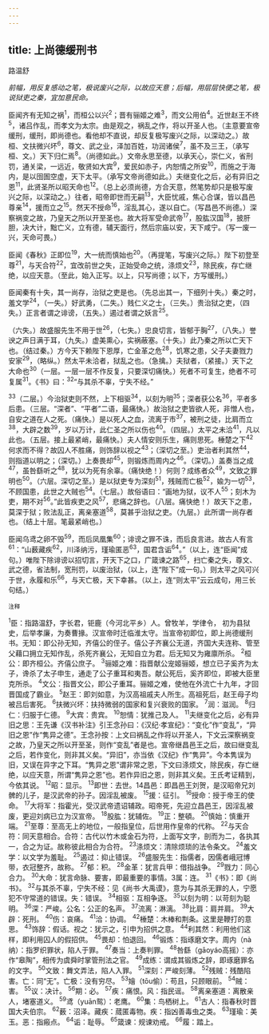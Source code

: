 ```yaml
---
---
---
```

title: 上尚德缓刑书
---



路温舒

*前幅，用反复感动之笔，极说废兴之际，以故应天意；后幅，用层层快便之笔，极说狱吏之秦，宜加意民命。*

臣闻齐有无知之祸<sup>1</sup>，而桓公以兴<sup>2</sup>；晋有骊姬之难<sup>3</sup>，而文公用伯<sup>4</sup>。近世赵王不终<sup>5</sup>，诸吕作乱，而孝文为太宗。由是观之，祸乱之作，将以开圣人也。（主意要宣帝缓刑，缓刑，即尚德也。看他却不直说，却反复极写废兴之际，以深动之。）故桓、文扶微兴坏<sup>6</sup>，尊文、武之业，泽加百姓，功润诸侯<sup>7</sup>，虽不及三王，（承写桓、文。）天下归仁焉<sup>8</sup>。（尚德如此。）文帝永思至德，以承天心，崇仁义，省刑罚，通关梁，一远近，敬贤如大宾<sup>9</sup>，爱民如赤子，内恕情之所安<sup>10</sup>，而施之于海内，是以囹圄空虚，天下太平。（承写文帝尚德如此。）夫继变化之后，必有异旧之恩<sup>11</sup>，此贤圣所以昭天命也<sup>12</sup>。（总上必须尚德，方合天意，然笔势却只是极写废兴之际，以深动之。）往者，昭帝即世而无嗣<sup>13</sup>，大臣忧戚，焦心合谋，皆以昌邑尊亲<sup>14</sup>，援而立之<sup>15</sup>。然天不授命<sup>16</sup>，淫乱其心，遂以自亡。（写昌邑不尚德。）深察祸变之故，乃皇天之所以开至圣也。故大将军受命武帝<sup>17</sup>，股肱汉国<sup>18</sup>，披肝胆，决大计，黜亡义，立有德，辅天面行，然后宗庙以安，天下咸宁。（写一废一兴，天命可畏。）

臣闻《春秋》正即位<sup>19</sup>，大一统而慎始也<sup>20</sup>。（再提笔，写废兴之际。）陛下初登至尊<sup>21</sup>，与天合符<sup>22</sup>，宜改前世之失，正始受命之统，涤烦文<sup>23</sup>，除民疾，存亡继绝，以应天意。（至此，始入正写。以上，只写尚德；以下，方写缓刑。）

臣闻秦有十失，其一尚存，治狱之吏是也。（先总出其一，下细列十失。）秦之时，羞文学<sup>24</sup>，（一失。）好武勇，（二失。）贱仁义之士，（三失。）贵治狱之吏，（四失。）正言者谓之诽谤，（五失。）遏过者谓之妖言<sup>25</sup>。

（六失。）故盛服先生不用于世<sup>26</sup>，（七失。）忠良切言，皆郁于胸<sup>27</sup>，（八失。）誉谀之声日满于耳，（九失。）虚美熏心，实祸蔽塞。（十失。）此乃秦之所以亡天下也。（结过秦。）方今天下赖陛下恩厚，亡金革之危<sup>28</sup>，饥寒之患，父子夫妻戮力安家<sup>29</sup>，（略纵。）然太平未洽者，狱乱之也。（急擒。）夫狱者，（紧接。）天下之大命也<sup>30</sup>（一层。一层一层不作反复，只要深切痛快。）死者不可复生，绝者不可复属<sup>31</sup>。《书》曰：<sup>32</sup>“与其杀不辜，宁失不经。”

<sup>33</sup>（二层。）今治狱吏则不然，上下相驱<sup>34</sup>，以刻为明<sup>35</sup>；深者获公名<sup>36</sup>，平者多后患。（三层。“深者”、“平者”二语，最痛快。）故治狱之吏皆欲人死，非憎人也，自安之道在人之死。（痛快。）是以死人之血，流离于市<sup>37</sup>，被刑之徒，比肩而立<sup>38</sup>，大辟之数<sup>39</sup>，岁以万计，此仁圣之所以伤也<sup>40</sup>。（四层。）太平之未洽<sup>41</sup>，凡以此也。（五层。接上最紧峭，最痛快。）夫人情安则乐生，痛则思死。棰楚之下<sup>42</sup>何求而不得？故囚人不胜痛，则饰辞以视之<sup>43</sup>；（深切之至。）吏治者利其然<sup>44</sup>，则指道以明之；（深切。）上奏畏却<sup>45</sup>，则锻炼而周内之<sup>46</sup>。（深切。）盖奏当之成<sup>47</sup>，虽咎繇听之<sup>48</sup>，犹以为死有余辜。（痛快绝！）何则？成练者众<sup>49</sup>，文致之罪明也<sup>50</sup>。（六层。深切之至。）是以狱吏专为深刻<sup>51</sup>，残贼而亡极<sup>52</sup>，婾为一切<sup>53</sup>，不顾国患，此世之大贼也<sup>54</sup>。（七层。）故俗语曰：“画地为狱，议不人<sup>55</sup>；刻木为吏，期不对<sup>56</sup>。”此皆疾吏之风<sup>57</sup>，悲痛之辞也。（八层。痛快绝！）故天下之患，莫深于狱；败法乱正，离亲塞道<sup>58</sup>，莫甚乎治狱之吏。（九层。）此所谓一尚存者也。（结上十层。笔最紧峭也。）

臣闻乌鸢之卵不毁<sup>59</sup>，而后凤凰集<sup>60</sup>；诽谤之罪不诛，而后良言进。故古人有言<sup>61</sup>：“山薮藏疾<sup>62</sup>，川泽纳污，瑾瑜匿恶<sup>63</sup>，国君含诟<sup>64</sup>。”（以上，连“臣闻”成句。）唯陛下除诽谤以招切言，开天下之口，广箴谏之路<sup>65</sup>，扫亡秦之失，尊文、武之德，省法制，宽刑罚，以废治狱，（以上，连“陛下”成一句。）则太平之风可兴于世，永履和乐<sup>66</sup>，与天亡极，天下幸甚。（以上，连“则太平”云云成句，用三长句结。）

<sup>注释</sup>

<sup>1</sup>臣：指路温舒，字长君，钜鹿（今河北平乡）人。曾牧羊，学律令，
初为县狱史，后举孝廉，为奏曹掾。汉宣帝时迁临淮太守。当宣帝初即位，即上尚德缓刑书。无知：即公孙无知，齐僖公的侄子。僖公子齐襄公无道，齐国大夫连称、管至父藉口拥立无知作乱，杀死齐襄公，无知自立为君。后无知又为雍廪所杀。
<sup>2</sup>桓公：即齐桓公。齐僖公庶子。
<sup>3</sup>骊姬之难：指晋献公宠姬骊姬，想立已子奚齐为太子，谗杀了太子申生，通走了公子重耳和夷吾。献公死后，奚齐即位，即被大臣里克所杀。
<sup>4</sup>文公：指晋文公，即公子重耳。骊姬之难，使他在外流亡十九年，才回晋国成了霸业。
<sup>5</sup>赵王：即刘如意，为汉高祖戚夫人所生。高祖死后，赵王母子均被吕后害死。
<sup>6</sup>扶微兴坏：扶持微弱的国家和复兴衰败的国家。
<sup>7</sup>润：滋润。
<sup>8</sup>归仁：归服于仁德。
<sup>9</sup>大宾：贵宾。
<sup>10</sup>恕情：犹推己及人。
<sup>11</sup>夫继变化之后，必有异旧之思：王先谦《汉书补注》引王念孙曰：《汉纪·孝宣纪》：“变化”作“变乱”，“异旧之恩”作“隽异之德”。王念孙按：上文曰祸乱之作将以开圣人，下文云深察祸变之故，乃皇天之所以开至圣，则作“变乱”者是也。宣帝继昌邑王之后，故曰继变乱之后，若作变化，则非其义矣。“异旧”，亦当依《汉纪》作“隽异”。今本隽误为旧，又误在异字之下耳。“隽异之恩”谓非常之恩，下文曰涤烦文，除民疾，存亡继绝，以应天意，所谓“隽异之恩”也。若作异旧之恩，则非其义矣。王氏考证精到，今依其说。
<sup>12</sup>昭：显示。
<sup>13</sup>即世：去世。14昌邑：即昌邑王刘贺，是汉昭帝兄刘髀的儿子，是汉武帝的孙子。因淫乱被废。
<sup>15</sup>援：征引。
<sup>16</sup>授命：授于帝王的使命。
<sup>17</sup>大将军：指霍光，受汉武帝遗诏辅政。昭帝死，先迎立昌邑王，因淫乱被废，更迎刘病已立为汉宣帝。
<sup>18</sup>股肱：犹辅佐。
<sup>19</sup>正：整頓。
<sup>20</sup>慎始：慎重开端。
<sup>21</sup>至尊：至高无上的地位，一般指皇位，后世用作皇帝的代称。
<sup>22</sup>与天合符：同天意相合。合符：古代以竹木或金石为符，上面写文字，剖而为二，各执其一，合之为证。故称彼此相合为合符。
<sup>23</sup>涤烦文：清除烦琐的法令条文。
<sup>24</sup>羞文学：以文学为羞耻。
<sup>25</sup>遏过：抑止错误。
<sup>26</sup>盛服先生：指儒者，因儒者峨冠博带，衣冠整齐，故称。
<sup>27</sup>郁：积。
<sup>28</sup>金革：犹言兵甲：借指战争。
<sup>29</sup>戮力：同心合力。
<sup>30</sup>大命：犹言命脉、要害，即最重要的事情。3属：连。
<sup>31</sup>《书》：即《尚书》。
<sup>32</sup>与其杀不辜，宁失不经：见《尚书·大禹谟》，意为与其杀无罪的人，宁愿犯不守常道的错误。失：错误。
<sup>34</sup>相驱：互相争逐。
<sup>35</sup>以刻为明：以苛刻为聪明。
<sup>36</sup>深：严峻。公名：公正的名声。
<sup>37</sup>流离：淋漓。
<sup>38</sup>比肩：肩并肩。
<sup>39</sup>大辟：死刑。
<sup>40</sup>伤：哀痛。
<sup>41</sup>洽：协调。
<sup>42</sup>棰楚：木棒和荆条。这里是鞭打的意思。
<sup>43</sup>饰辞：假话。视之：犹示之，引申为招供之意。
<sup>44</sup>利其然：利用他们这样，即利用囚人的假招供。
<sup>45</sup>畏却：怕退回。
<sup>46</sup>锻炼：指琢磨文字。周内（nà纳）：指罗织罪状，陷人于罪。
<sup>47</sup>奏当：上奏判罪。
<sup>48</sup>咎繇（gāoyáo高摇）：亦作“皋陶”，相传为虞舜时掌管刑法之官。
<sup>49</sup>成练：谓成其锻炼之辞，即琢磨罪名的文字。
<sup>50</sup>文致：舞文弄法，陷人入罪。
<sup>51</sup>深刻：严峻刻薄。
<sup>52</sup>残贼：残酷陷害。亡：同“无”。亡极：没有穷尽。
<sup>53</sup>嬒（tōu偷）：苟且，只顾眼前。
<sup>54</sup>贼：害。
<sup>55</sup>议：决计。
<sup>56</sup>期：必。
<sup>57</sup>疾：痛恨。风：指民谣。
<sup>58</sup>离亲塞道：离散亲人，堵塞道义。
<sup>59</sup>鸢（yuān鸳）：老鹰。
<sup>60</sup>集：鸟栖树上。
<sup>61</sup>古人：指春秋时晋国大夫伯宗。
<sup>62</sup>薮：沼泽。藏疾：蒇匿毒物。疾：指凶善毒虫之类。
<sup>63</sup>瑾瑜：美玉。恶：指瘢点。
<sup>64</sup>诟：耻辱。
<sup>65</sup>箴谏：规谏劝戒。
<sup>66</sup>履：踏上。